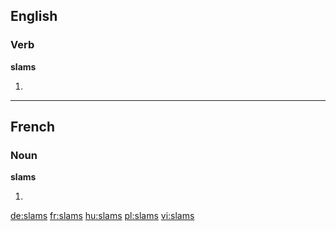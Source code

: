 ==English==

===Verb===
'''slams'''

# {{en-third-person singular of|slam}}

----

==French==

===Noun===
'''slams''' {{m}}

# {{plural of|slam|lang=fr}}

[[de:slams]]
[[fr:slams]]
[[hu:slams]]
[[pl:slams]]
[[vi:slams]]